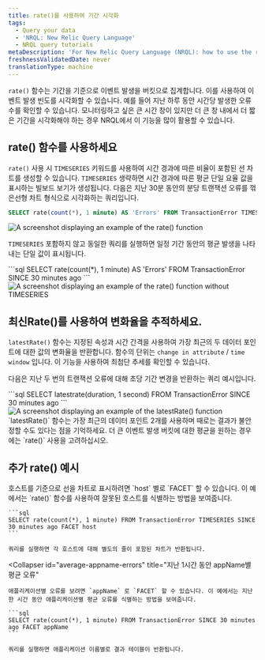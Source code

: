 ```yaml
---
title: rate()를 사용하여 기간 시각화
tags:
  - Query your data
  - 'NRQL: New Relic Query Language'
  - NRQL query tutorials
metaDescription: 'For New Relic Query Language (NRQL): how to use the rate() function to visualize event occurrences over a set period of time.'
freshnessValidatedDate: never
translationType: machine
---
```





`rate()` 함수는 기간을 기준으로 이벤트 발생을 버킷으로 집계합니다. 이를 사용하여 이벤트 발생 빈도를 시각화할 수 있습니다. 예를 들어 지난 하루 동안 시간당 발생한 오류 수를 확인할 수 있습니다. 모니터링하고 싶은 큰 시간 창이 있지만 더 큰 창 내에서 더 짧은 기간을 시각화해야 하는 경우 NRQL에서 이 기능을 많이 활용할 수 있습니다.

## rate() 함수를 사용하세요

`rate()` 사용 시 `TIMESERIES` 키워드를 사용하여 시간 경과에 따른 비율이 포함된 선 차트를 생성할 수 있습니다. `TIMESERIES` 생략하면 시간 경과에 따른 평균 단일 요율 값을 표시하는 빌보드 보기가 생성됩니다. 다음은 지난 30분 동안의 분당 트랜잭션 오류를 꺾은선형 차트 형식으로 시각화하는 쿼리입니다.

```sql
SELECT rate(count(*), 1 minute) AS 'Errors' FROM TransactionError TIMESERIES SINCE 30 minutes ago
```

<img
  title="Rate function with timeseries"
  alt="A screenshot displaying an example of the rate() function"
  src={exampleRateFunction}
/>

`TIMESERIES` 포함하지 않고 동일한 쿼리를 실행하면 일정 기간 동안의 평균 발생을 나타내는 단일 값이 표시됩니다.

<SideBySide>
  <Side>
    ```sql
    SELECT rate(count(*), 1 minute) AS 'Errors' FROM TransactionError SINCE 30 minutes ago
    ```
  </Side>

  <Side>
    <img
      title="Rate function without timeseries"
      alt="A screenshot displaying an example of the rate() function without TIMESERIES"
      src={exampleRateFunctionNoTimeseries}
    />
  </Side>
</SideBySide>

## 최신Rate()를 사용하여 변화율을 추적하세요.

`latestRate()` 함수는 지정된 속성과 시간 간격을 사용하여 가장 최근의 두 데이터 포인트에 대한 값의 변화율을 반환합니다. 함수의 단위는 `change in attribute` / `time window` 입니다. 이 기능을 사용하여 최첨단 추세를 확인할 수 있습니다.

다음은 지난 두 번의 트랜잭션 오류에 대해 초당 기간 변경을 반환하는 쿼리 예시입니다.

<SideBySide>
  <Side>
    ```sql
    SELECT latestrate(duration, 1 second) FROM TransactionError SINCE 30 minutes ago
    ```
  </Side>

  <Side>
    <img
      title="Latestrate function"
      alt="A screenshot displaying an example of the latestRate() function"
      src={exampleLatestRateFunction}
    />
  </Side>
</SideBySide>

<Callout variant="important">
  `latestRate()` 함수는 가장 최근의 데이터 포인트 2개를 사용하며 때로는 결과가 불안정할 수도 있다는 점을 기억하세요. 더 큰 이벤트 발생 버킷에 대한 평균을 원하는 경우에는 `rate()` 사용을 고려하십시오.
</Callout>

## 추가 rate() 예시

<CollapserGroup>
  <Collapser
    id="error-by-hostname"
    title="호스트별 오류율 시각화"
  >
    호스트를 기준으로 선을 차트로 표시하려면 `host` 별로 `FACET` 할 수 있습니다. 이 예에서는 `rate()` 함수를 사용하여 잘못된 호스트를 식별하는 방법을 보여줍니다.

    ```sql
    SELECT rate(count(*), 1 minute) FROM TransactionError TIMESERIES SINCE 30 minutes ago FACET host
    ```

    쿼리를 실행하면 각 호스트에 대해 별도의 줄이 포함된 차트가 반환됩니다.
  </Collapser>

  <Collapser
    id="average-appname-errors"
    title="지난 1시간 동안 appName별 평균 오류"
  >
    애플리케이션별 오류를 보려면 `appName` 로 `FACET` 할 수 있습니다. 이 예에서는 지난 한 시간 동안 애플리케이션별 평균 오류를 식별하는 방법을 보여줍니다.

    ```sql
    SELECT rate(count(*), 1 minute) FROM TransactionError SINCE 30 minutes ago FACET appName
    ```

    쿼리를 실행하면 애플리케이션 이름별로 결과 테이블이 반환됩니다.
  </Collapser>
</CollapserGroup>